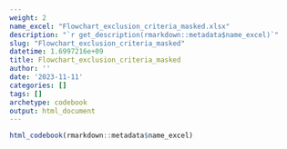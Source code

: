 ```yaml
---
weight: 2
name_excel: "Flowchart_exclusion_criteria_masked.xlsx"
description: "`r get_description(rmarkdown::metadata$name_excel)`"
slug: "Flowchart_exclusion_criteria_masked"
datetime: 1.6997216e+09
title: Flowchart_exclusion_criteria_masked
author: ''
date: '2023-11-11'
categories: []
tags: []
archetype: codebook
output: html_document
---
```


```r
html_codebook(rmarkdown::metadata$name_excel)
```

